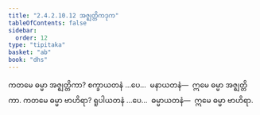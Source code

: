 ```yaml
---
title: "2.4.2.10.12 အဇ္ဈတ္တိကဒုက"
tableOfContents: false
sidebar:
  order: 12
type: "tipitaka"
basket: "ab"
book: "dhs"
---
```



<DynamicBreadcrumb />

<Division number="1547" book="dhs" e="ch" v="29" p="289">

<Paragraph number="2258" book="dhs">
ကတမေ ဓမ္မာ အဇ္ဈတ္တိကာ? စက္ခာယတနံ …ပေ…  မနာယတနံ—  ဣမေ ဓမ္မာ အဇ္ဈတ္တိကာ.
</Paragraph>

</Division>
<Division number="1548" book="dhs" e="ch" v="29" p="289">

<Paragraph number="2259" book="dhs">
ကတမေ ဓမ္မာ ဗာဟိရာ? ရူပါယတနံ …ပေ…  ဓမ္မာယတနံ—  ဣမေ ဓမ္မာ ဗာဟိရာ.
</Paragraph>
</Division>